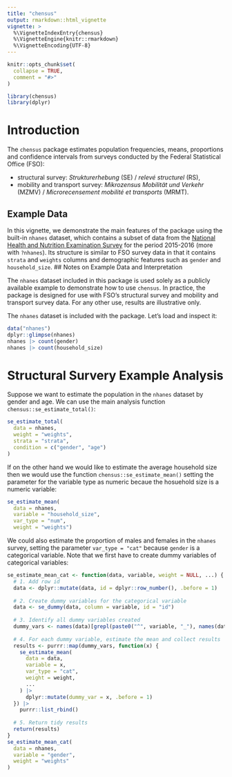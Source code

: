 ```yaml
---
title: "chensus"
output: rmarkdown::html_vignette
vignette: >
  %\VignetteIndexEntry{chensus}
  %\VignetteEngine{knitr::rmarkdown}
  %\VignetteEncoding{UTF-8}
---
```


```r
knitr::opts_chunk$set(
  collapse = TRUE,
  comment = "#>"
)
```

```r
library(chensus)
library(dplyr)
```

# Introduction

The `chensus` package estimates population frequencies, means,
proportions and confidence intervals from surveys conducted by
the Federal Statistical Office (FSO):

-   structural survey: *Strukturerhebung* (SE) / *relevé structurel* (RS),
-   mobility and transport survey: *Mikrozensus Mobilität und Verkehr*
    (MZMV) / *Microrecensement mobilité et transports* (MRMT).

## Example Data

In this vignette, we demonstrate the main features of the package using the built-in `nhanes` dataset, which contains a subset of data from the [National Health and Nutrition Examination Survey](https://wwwn.cdc.gov/Nchs/Nhanes/2015-2016/DEMO_I.htm) for the period 2015-2016 (more with `?nhanes`). Its structure is similar to FSO survey data in that it contains `strata` and `weights` columns and demographic features such as `gender` and `household_size`. 
## Notes on Example Data and Interpretation

The `nhanes` dataset included in this package is used solely as a publicly available example to demonstrate how to use `chensus`. In practice, the package is designed for use with FSO's structural survey and mobility and transport survey data. For any other use, results are illustrative only.

The `nhanes` dataset is included with the package. Let's load and inspect it:
```r
data("nhanes")
dplyr::glimpse(nhanes)
nhanes |> count(gender)
nhanes |> count(household_size)
```
# Structural Survery Example Analysis

Suppose we want to estimate the population in the `nhanes` dataset by gender and age. We can use the main analysis function `chensus::se_estimate_total()`:

```r
se_estimate_total(
  data = nhanes,
  weight = "weights",
  strata = "strata",
  condition = c("gender", "age")
)
```
If on the other hand we would like to estimate the average household size then we would use the function `chensus::se_estimate_mean()` setting the parameter for the variable type as numeric becaue the hosuehold size is a numeric variable:

```r
se_estimate_mean(
  data = nhanes, 
  variable = "household_size", 
  var_type = "num", 
  weight = "weights")
```

We could also estimate the proportion of males and females in the `nhanes` survey, setting the parameter `var_type = "cat"` because `gender` is a categorical variable. Note that we first have to create dummy variables of categorical variables:

```r
se_estimate_mean_cat <- function(data, variable, weight = NULL, ...) {
  # 1. Add row id
  data <- dplyr::mutate(data, id = dplyr::row_number(), .before = 1)
  
  # 2. Create dummy variables for the categorical variable
  data <- se_dummy(data, column = variable, id = "id")
  
  # 3. Identify all dummy variables created
  dummy_vars <- names(data)[grepl(paste0("^", variable, "_"), names(data))]
  
  # 4. For each dummy variable, estimate the mean and collect results
  results <- purrr::map(dummy_vars, function(x) {
    se_estimate_mean(
      data = data,
      variable = x,
      var_type = "cat",
      weight = weight,
      ...
    ) |> 
      dplyr::mutate(dummy_var = x, .before = 1)
  }) |> 
    purrr::list_rbind()
  
  # 5. Return tidy results
  return(results)
}
se_estimate_mean_cat(
  data = nhanes,
  variable = "gender",
  weight = "weights"
)
```

